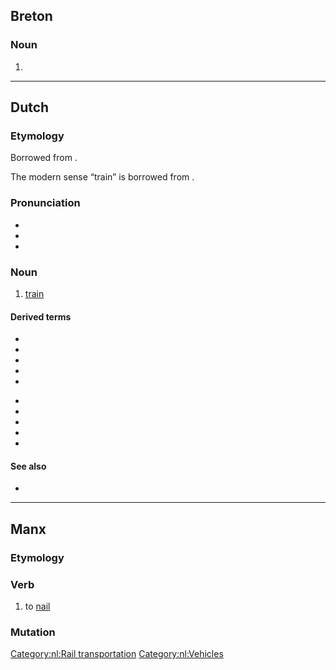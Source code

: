 {{also|treiñ|Tréin}}
==Breton==

===Noun===
{{head|br|mutated noun}}

# {{hard mutation of|drein|lang=br}}

----

==Dutch==

===Etymology===
Borrowed from {{bor|nl|frm|train}}.

The modern sense “train” is borrowed from {{bor|nl|en|train}}.

===Pronunciation===
* {{IPA|trɛi̯n|lang=nl}}
* {{rhymes|ɛi̯n|lang=nl}}
* {{audio|Nl-trein.ogg|Audio|lang=nl}}

===Noun===
{{nl-noun|m|g2=f|-en|treintje}}

# [[train]]

====Derived terms====
{{der-top}}
* {{l|nl|boemeltrein}}
* {{l|nl|dieseltrein}}
* {{l|nl|forensentrein}}
* {{l|nl|goederentrein}}
* {{l|nl|intercitytrein}}
{{der-mid}}
* {{l|nl|magneettrein}}
* {{l|nl|magneetzweeftrein}}
* {{l|nl|smalspoortrein}}
* {{l|nl|sneltrein}}
* {{l|nl|stoptrein}}
{{der-bottom}}

====See also====
* {{l|nl|intercity}}

[[Category:nl:Rail transportation]]
[[Category:nl:Vehicles]]

----

==Manx==

===Etymology===
{{rfe|lang=gv}}

===Verb===
{{head|gv|verb|verbal noun|treiney|or|treinaghey}}

# {{lb|gv|carpentry}} to [[nail]]

===Mutation===
{{gv mut cons|t|rein}}